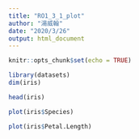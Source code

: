 ```yaml
---
title: "RO1_3_1_plot"
author: "湯威翰"
date: "2020/3/26"
output: html_document
---
```


```r
knitr::opts_chunk$set(echo = TRUE)
```


```r
library(datasets)
dim(iris)
```

```r
head(iris)
```

```r
plot(iris$Species)
```

```r
plot(iris$Petal.Length)
```
